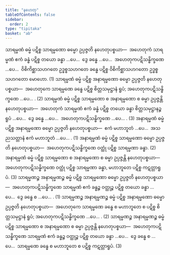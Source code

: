 ```yaml
---
title: "နဟေတု"
tableOfContents: false
sidebar:
  order: 2
type: "tipitaka"
basket: "ab"
---
```



<DynamicBreadcrumb />

<Division number="6">

<Paragraph number="2330">
သာရမ္မဏံ ဓမ္မံ ပဋိစ္စ သာရမ္မဏော ဓမ္မော ဥပ္ပဇ္ဇတိ နဟေတုပစ္စယာ—  အဟေတုကံ သာရမ္မဏံ ဧကံ ခန္ဓံ ပဋိစ္စ တယော ခန္ဓာ …ပေ…  ဒွေ ခန္ဓေ …ပေ…  အဟေတုကပဋိသန္ဓိက္ခဏေ …ပေ…  ဝိစိကိစ္ဆာသဟဂတေ ဥဒ္ဓစ္စသဟဂတေ ခန္ဓေ ပဋိစ္စ ဝိစိကိစ္ဆာသဟဂတော ဥဒ္ဓစ္စသဟဂတော မောဟော. (1)
</Paragraph>

<Paragraph number="2331">
သာရမ္မဏံ ဓမ္မံ ပဋိစ္စ အနာရမ္မဏော ဓမ္မော ဥပ္ပဇ္ဇတိ နဟေတုပစ္စယာ—  အဟေတုကေ သာရမ္မဏေ ခန္ဓေ ပဋိစ္စ စိတ္တသမုဋ္ဌာနံ ရူပံ; အဟေတုကပဋိသန္ဓိက္ခဏေ …ပေ… . (2)
</Paragraph>

<Paragraph number="2332">
သာရမ္မဏံ ဓမ္မံ ပဋိစ္စ သာရမ္မဏော စ အနာရမ္မဏော စ ဓမ္မာ ဥပ္ပဇ္ဇန္တိ နဟေတုပစ္စယာ—  အဟေတုကံ သာရမ္မဏံ ဧကံ ခန္ဓံ ပဋိစ္စ တယော ခန္ဓာ စိတ္တသမုဋ္ဌာနဉ္စ ရူပံ …ပေ…  ဒွေ ခန္ဓေ …ပေ…  အဟေတုကပဋိသန္ဓိက္ခဏေ …ပေ… . (3)
</Paragraph>

</Division>
<Division number="7">

<Paragraph number="2333">
အနာရမ္မဏံ ဓမ္မံ ပဋိစ္စ အနာရမ္မဏော ဓမ္မော ဥပ္ပဇ္ဇတိ နဟေတုပစ္စယာ—  ဧကံ မဟာဘူတံ …ပေ…  အသညသတ္တာနံ ဧကံ မဟာဘူတံ …ပေ… . (1)
</Paragraph>

<Paragraph number="2334">
အနာရမ္မဏံ ဓမ္မံ ပဋိစ္စ သာရမ္မဏော ဓမ္မော ဥပ္ပဇ္ဇတိ နဟေတုပစ္စယာ—  အဟေတုကပဋိသန္ဓိက္ခဏေ ဝတ္ထုံ ပဋိစ္စ သာရမ္မဏာ ခန္ဓာ. (2)
</Paragraph>

<Paragraph number="2335">
အနာရမ္မဏံ ဓမ္မံ ပဋိစ္စ သာရမ္မဏော စ အနာရမ္မဏော စ ဓမ္မာ ဥပ္ပဇ္ဇန္တိ နဟေတုပစ္စယာ—  အဟေတုကပဋိသန္ဓိက္ခဏေ ဝတ္ထုံ ပဋိစ္စ သာရမ္မဏာ ခန္ဓာ, မဟာဘူတေ ပဋိစ္စ ကဋတ္တာရူပံ. (3)
</Paragraph>

</Division>
<Division number="8">

<Paragraph number="2336">
သာရမ္မဏဉ္စ အနာရမ္မဏဉ္စ ဓမ္မံ ပဋိစ္စ သာရမ္မဏော ဓမ္မော ဥပ္ပဇ္ဇတိ နဟေတုပစ္စယာ—  အဟေတုကပဋိသန္ဓိက္ခဏေ သာရမ္မဏံ ဧကံ ခန္ဓဉ္စ ဝတ္ထုဉ္စ ပဋိစ္စ တယော ခန္ဓာ …ပေ…  ဒွေ ခန္ဓေ စ …ပေ… . (1)
</Paragraph>

<Paragraph number="2337">
သာရမ္မဏဉ္စ အနာရမ္မဏဉ္စ ဓမ္မံ ပဋိစ္စ အနာရမ္မဏော ဓမ္မော ဥပ္ပဇ္ဇတိ နဟေတုပစ္စယာ—  အဟေတုကေ သာရမ္မဏေ ခန္ဓေ စ မဟာဘူတေ စ ပဋိစ္စ စိတ္တသမုဋ္ဌာနံ ရူပံ; အဟေတုကပဋိသန္ဓိက္ခဏေ …ပေ… . (2)
</Paragraph>

<Paragraph number="2338">
သာရမ္မဏဉ္စ အနာရမ္မဏဉ္စ ဓမ္မံ ပဋိစ္စ သာရမ္မဏော စ အနာရမ္မဏော စ ဓမ္မာ ဥပ္ပဇ္ဇန္တိ နဟေတုပစ္စယာ—  အဟေတုကပဋိသန္ဓိက္ခဏေ သာရမ္မဏံ ဧကံ ခန္ဓဉ္စ ဝတ္ထုဉ္စ ပဋိစ္စ တယော ခန္ဓာ …ပေ…  ဒွေ ခန္ဓေ စ …ပေ…  သာရမ္မဏေ ခန္ဓေ စ မဟာဘူတေ စ ပဋိစ္စ ကဋတ္တာရူပံ. (3)
</Paragraph>
</Division>